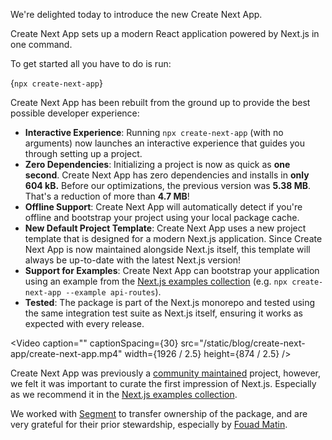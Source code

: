 

We're delighted today to introduce the new Create Next App.

Create Next App sets up a modern React application powered by Next.js in one command.

To get started all you have to do is run:

<TerminalInput prefix>{`npx create-next-app`}</TerminalInput>

Create Next App has been rebuilt from the ground up to provide the best possible developer experience:

- **Interactive Experience**: Running `npx create-next-app` (with no arguments) now launches an interactive experience that guides you through setting up a project.
- **Zero Dependencies**: Initializing a project is now as quick as **one second**. Create Next App has zero dependencies and installs in **only 604 kB.** Before our optimizations, the previous version was **5.38 MB**. That's a reduction of more than **4.7 MB**!
- **Offline Support**: Create Next App will automatically detect if you're offline and bootstrap your project using your local package cache.
- **New Default Project Template**: Create Next App uses a new project template that is designed for a modern Next.js application. Since Create Next App is now maintained alongside Next.js itself, this template will always be up-to-date with the latest Next.js version!
- **Support for Examples**: Create Next App can bootstrap your application using an example from the [Next.js examples collection](https://github.com/vercel/next.js/tree/canary/examples) (e.g. `npx create-next-app --example api-routes`).
- **Tested**: The package is part of the Next.js monorepo and tested using the same integration test suite as Next.js itself, ensuring it works as expected with every release.

<Video
  caption=""
  captionSpacing={30}
  src="/static/blog/create-next-app/create-next-app.mp4"
  width={1926 / 2.5}
  height={874 / 2.5}
/>

Create Next App was previously a [community maintained](https://open.segment.com/create-next-app/) project, however, we felt it was important to curate the first impression of Next.js. Especially as we recommend it in the [Next.js examples collection](https://github.com/vercel/next.js/tree/canary/examples).

We worked with [Segment](https://segment.com/) to transfer ownership of the package, and are very grateful for their prior stewardship, especially by [Fouad Matin](https://twitter.com/fouadmatin).

